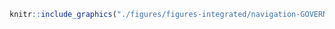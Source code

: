 <!-- #### Navigation - Gouvernement / recherche {-} -->


<!-- -------------------------------------------------- -->

```r
knitr::include_graphics("./figures/figures-integrated/navigation-GOVERNMENT.RESEARCH.png")
```

<br>
